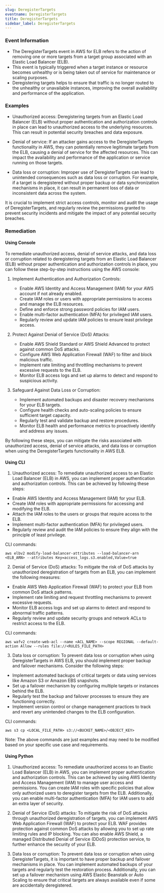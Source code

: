 ```yaml
--- 
slug: DeregisterTargets
eventname: DeregisterTargets
title: DeregisterTargets
sidebar_label: DeregisterTargets
---
```

                       
### Event Information

- The DeregisterTargets event in AWS for ELB refers to the action of removing one or more targets from a target group associated with an Elastic Load Balancer (ELB).
- This event is typically triggered when a target instance or resource becomes unhealthy or is being taken out of service for maintenance or scaling purposes.
- Deregistering targets helps to ensure that traffic is no longer routed to the unhealthy or unavailable instances, improving the overall availability and performance of the application.


### Examples

- Unauthorized access: Deregistering targets from an Elastic Load Balancer (ELB) without proper authentication and authorization controls in place can lead to unauthorized access to the underlying resources. This can result in potential security breaches and data exposure.

- Denial of service: If an attacker gains access to the DeregisterTargets functionality in AWS, they can potentially remove legitimate targets from the ELB, causing a denial of service for the affected resources. This can impact the availability and performance of the application or service running on those targets.

- Data loss or corruption: Improper use of DeregisterTargets can lead to unintended consequences such as data loss or corruption. For example, if a target is deregistered without proper backup or data synchronization mechanisms in place, it can result in permanent loss of data or inconsistent data across the system.

It is crucial to implement strict access controls, monitor and audit the usage of DeregisterTargets, and regularly review the permissions granted to prevent security incidents and mitigate the impact of any potential security breaches.

### Remediation

#### Using Console

To remediate unauthorized access, denial of service attacks, and data loss or corruption related to deregistering targets from an Elastic Load Balancer (ELB) without proper authentication and authorization controls in place, you can follow these step-by-step instructions using the AWS console:

1. Implement Authentication and Authorization Controls:
   - Enable AWS Identity and Access Management (IAM) for your AWS account if not already enabled.
   - Create IAM roles or users with appropriate permissions to access and manage the ELB resources.
   - Define and enforce strong password policies for IAM users.
   - Enable multi-factor authentication (MFA) for privileged IAM users.
   - Regularly review and update IAM policies to ensure least privilege access.

2. Protect Against Denial of Service (DoS) Attacks:
   - Enable AWS Shield Standard or AWS Shield Advanced to protect against common DoS attacks.
   - Configure AWS Web Application Firewall (WAF) to filter and block malicious traffic.
   - Implement rate limiting and throttling mechanisms to prevent excessive requests to the ELB.
   - Monitor ELB access logs and set up alarms to detect and respond to suspicious activity.

3. Safeguard Against Data Loss or Corruption:
   - Implement automated backups and disaster recovery mechanisms for your ELB targets.
   - Configure health checks and auto-scaling policies to ensure sufficient target capacity.
   - Regularly test and validate backup and restore procedures.
   - Monitor ELB health and performance metrics to proactively identify and address any issues.

By following these steps, you can mitigate the risks associated with unauthorized access, denial of service attacks, and data loss or corruption when using the DeregisterTargets functionality in AWS ELB.

#### Using CLI

1. Unauthorized access: To remediate unauthorized access to an Elastic Load Balancer (ELB) in AWS, you can implement proper authentication and authorization controls. This can be achieved by following these steps:

- Enable AWS Identity and Access Management (IAM) for your ELB.
- Create IAM roles with appropriate permissions for accessing and modifying the ELB.
- Attach the IAM roles to the users or groups that require access to the ELB.
- Implement multi-factor authentication (MFA) for privileged users.
- Regularly review and audit the IAM policies to ensure they align with the principle of least privilege.

CLI commands:
```
aws elbv2 modify-load-balancer-attributes --load-balancer-arn <ELB_ARN> --attributes Key=access_logs.s3.enabled,Value=true
```

2. Denial of Service (DoS) attacks: To mitigate the risk of DoS attacks by unauthorized deregistration of targets from an ELB, you can implement the following measures:

- Enable AWS Web Application Firewall (WAF) to protect your ELB from common DoS attack patterns.
- Implement rate limiting and request throttling mechanisms to prevent excessive requests.
- Monitor ELB access logs and set up alarms to detect and respond to abnormal traffic patterns.
- Regularly review and update security groups and network ACLs to restrict access to the ELB.

CLI commands:
```
aws wafv2 create-web-acl --name <ACL_NAME> --scope REGIONAL --default-action Allow --rules file://<RULES_FILE_PATH>
```

3. Data loss or corruption: To prevent data loss or corruption when using DeregisterTargets in AWS ELB, you should implement proper backup and failover mechanisms. Consider the following steps:

- Implement automated backups of critical targets or data using services like Amazon S3 or Amazon EBS snapshots.
- Set up a failover mechanism by configuring multiple targets or instances behind the ELB.
- Regularly test the backup and failover processes to ensure they are functioning correctly.
- Implement version control or change management practices to track and revert any unintended changes to the ELB configuration.

CLI commands:
```
aws s3 cp <LOCAL_FILE_PATH> s3://<BUCKET_NAME>/<OBJECT_KEY>
```
Note: The above commands are just examples and may need to be modified based on your specific use case and requirements.

#### Using Python

1. Unauthorized access: To remediate unauthorized access to an Elastic Load Balancer (ELB) in AWS, you can implement proper authentication and authorization controls. This can be achieved by using AWS Identity and Access Management (IAM) to manage user access and permissions. You can create IAM roles with specific policies that allow only authorized users to deregister targets from the ELB. Additionally, you can enable multi-factor authentication (MFA) for IAM users to add an extra layer of security.

2. Denial of Service (DoS) attacks: To mitigate the risk of DoS attacks through unauthorized deregistration of targets, you can implement AWS Web Application Firewall (WAF) to protect your ELB. WAF provides protection against common DoS attacks by allowing you to set up rate limiting rules and IP blocking. You can also enable AWS Shield, a managed Distributed Denial of Service (DDoS) protection service, to further enhance the security of your ELB.

3. Data loss or corruption: To prevent data loss or corruption when using DeregisterTargets, it is important to have proper backup and failover mechanisms in place. You can implement automated backups of your targets and regularly test the restoration process. Additionally, you can set up a failover mechanism using AWS Elastic Beanstalk or Auto Scaling to ensure that critical targets are always available even if some are accidentally deregistered.


 